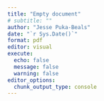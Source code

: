 ```yaml
---
title: "Empty document"
# subtitle: ""
author: "Jesse Puka-Beals"
date: "`r Sys.Date()`"
format: pdf
editor: visual
execute:
  echo: false
  message: false
  warning: false
editor_options: 
  chunk_output_type: console
---
```

